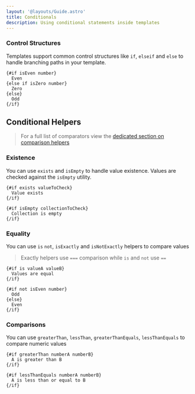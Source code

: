 ```yaml
---
layout: '@layouts/Guide.astro'
title: Conditionals
description: Using conditional statements inside templates
---
```



### Control Structures

Templates support common control structures like `if`, `elseif` and `else` to handle branching paths in your template.

```sui
{#if isEven number}
  Even
{else if isZero number}
  Zero
{else}
  Odd
{/if}
```

## Conditional Helpers

> For a full list of comparators view the [dedicated section on comparison helpers](/templates/helpers#comparison)


### Existence

You can use `exists` and `isEmpty` to handle value existence. Values are checked against the `isEmpty` utility.


```sui
{#if exists valueToCheck}
  Value exists
{/if}
```

```sui
{#if isEmpty collectionToCheck}
  Collection is empty
{/if}
```

### Equality

You can use `is` `not`, `isExactly` and `isNotExactly` helpers to compare values

> Exactly helpers use `===` comparison while `is` and `not` use `==`

```sui
{#if is valueA valueB}
  Values are equal
{/if}
```

```sui
{#if not isEven number}
  Odd
{else}
  Even
{/if}
```


### Comparisons

You can use `greaterThan`, `lessThan`, `greaterThanEquals`, `lessThanEquals` to compare numeric values

```sui
{#if greaterThan numberA numberB}
  A is greater than B
{/if}
```

```sui
{#if lessThanEquals numberA numberB}
  A is less than or equal to B
{/if}
```
